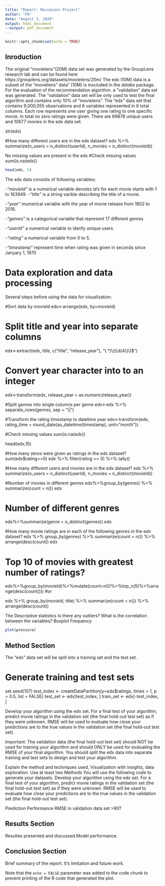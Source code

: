 ```yaml
---
title: "Report: MovieLens Project"
author: "FH"
date: "August 3, 2020"
output: html_document
--output: pdf_document
---
```


```r
knitr::opts_chunk$set(echo = TRUE)
```

## Inroduction

The original "movielens"(20M) data set was generated by the GroupLens research lab and can be found here https://grouplens.org/datasets/movielens/20m/ 
The edx (10M) data is a subset of the "movielens" data" (10M) is inscluded in the *dslabs* package. For the evaluation of the recommendation algorithm. 
a "validation" data set was generated.  The "validation" data set will be only used to test the final algorithm and contains only 10% of "movielens". 
The "edx" data set that contains 9,000,055 observations and 6 variables represented in 6 total columns. Each row represents one user giving one rating to one specific movie. In total no zero ratings were given. There are 69878 unique users and 10677 movies in the edx data set.

str(edx)

#How many different users are in the edx dataset?
edx %>%
  summarize(n_users = n_distinct(userId),
            n_movies = n_distinct(movieId))
            
No missing values are present in the edx
#Check missing values
sum(is.na(edx))

```r
head(edx, 5)
```

The edx data consists of following variables:

-*"movieId"* is a numerical variable denotes id's for each movie starts with 1 to 163949. 
-*"title"* is a string varible describing the title of a movie.

-*"year"* mumerical variable with the year of movie release from 1902 to 2016.

-*"genres"* is a categorical variable that represent 17 different genres 

-*"userId"* a numerical variable to idenfy unique users.

-*"rating"* a numerical variable from 0 to 5.

-*"timestamp"* represent time when rating was given in seconds since Janyary 1, 1970 

# Data exploration and data processing

Several steps before using the data for visualization: 

#Sort data by movieId 
edx<-arrange(edx, by=movieId)

# Split title and year into separate columns
edx<-extract(edx, title, c("title", "release_year"), "(.*)\\((\\d{4})\\)$")

# Convert year character into to an integer
edx<-transform(edx, release_year = as.numeric(release_year))

#Split genres into single columns per genre
edx<-edx %>% separate_rows(genres, sep = "\\|")

#Transform the rating timestamp to datetime year
edx<-transform(edx, rating_time = round_date(as_datetime(timestamp), unit="month"))
  
#Check missing values
sum(is.na(edx))

head(edx,10)

#How many zeros were given as ratings in the edx dataset?
sum(edx$rating==0)
edx %>% filter(rating == 0) %>% tally()

#How many different users and movies are in the edx dataset?
edx %>%
  summarize(n_users = n_distinct(userId),
            n_movies = n_distinct(movieId))

#Number of movies in different genres
edx%>%group_by(genres) %>%
  summarize(count = n()) 
edx

# Number of different genres
edx%>%summarize(genre = n_distinct(genres))
edx

#How many movie ratings are in each of the following genres in the edx dataset?
edx %>% group_by(genres) %>%
  summarize(count = n()) %>%
  arrange(desc(count))
edx

# Top 10 of movies with greatest number of ratings?
edx%>%group_by(movieId)%>%mutate(count=n())%>%top_n(5)%>%arrange(desc(count()))
#or

edx %>% group_by(movieId, title) %>%
  summarize(count = n()) %>%
  arrange(desc(count))

The
Descriptive statistics
Is there any outliers? 
What is the correlation between the variables? 
Boxplot 
Frequency



```r
plot(pressure)
```


## Method Section

The "edx" data set will be split into a training set and the test set.

# Generate training and test sets
set.seed(107)
test_index <- createDataPartition(y=edx$ratings, times = 1, p = 0.5, list = FALSE)
test_set <- edx[test_index, ]
train_set <- edx[-test_index, ]  

Develop your algorithm using the edx set. For a final test of your algorithm, predict movie ratings in the validation set (the final hold-out test set) as if they were unknown. RMSE will be used to evaluate how close your predictions are to the true values in the validation set (the final hold-out test set).

Important: The validation data (the final hold-out test set) should NOT be used for training your algorithm and should ONLY be used for evaluating the RMSE of your final algorithm. You should split the edx data into separate training and test sets to design and test your algorithm.



Explain the method and techniques used, Visualization with insights, data exploration. Use at least two Methods 
You will use the following code to generate your datasets. Develop your algorithm using the edx set. For a final test of your algorithm, predict movie ratings in the validation set (the final hold-out test set) as if they were unknown. RMSE will be used to evaluate how close your predictions are to the true values in the validation set (the final hold-out test set).

Prediction Performance
RMSE in validation data set >90?

## Results Section

Resultes presented and discussed.Model performance. 


## Conclusion Section

Brief summary of the report. It's limitation and future work.

Note that the `echo = FALSE` parameter was added to the code chunk to prevent printing of the R code that generated the plot.
